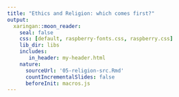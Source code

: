 ```yaml
---
title: "Ethics and Religion: which comes first?"
output:
  xaringan::moon_reader:
    seal: false
    css: [default, raspberry-fonts.css, raspberry.css]
    lib_dir: libs
    includes:
       in_header: my-header.html
    nature:
      sourceUrl: '05-religion-src.Rmd'
      countIncrementalSlides: false
      beforeInit: macros.js
---
```

